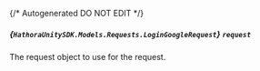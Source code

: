 {/* Autogenerated DO NOT EDIT  */}

##### *{`HathoraUnitySDK.Models.Requests.LoginGoogleRequest`}* `request`
The request object to use for the request.

<Collapsible openLabel={Labels.showProperties} closeLabel={Labels.hideProperties}>
  <LoginGoogleRequest />
</Collapsible>

